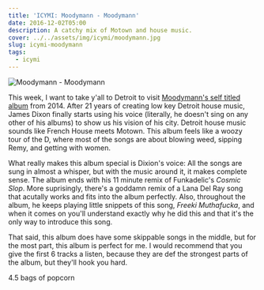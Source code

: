 ```yaml
---
title: 'ICYMI: Moodymann - Moodymann'
date: 2016-12-02T05:00
description: A catchy mix of Motown and house music.
cover: ../../assets/img/icymi/moodymann.jpg
slug: icymi-moodymann
tags:
  - icymi
---
```


![Moodymann - Moodymann](../../assets/img/icymi/moodymann.jpg)

This week, I want to take y'all to Detroit to visit [Moodymann's self titled album](://open.spotify.com/album/61sGO58ljdDgD4Mn6Bcj3P) from 2014. After 21 years of
creating low key Detroit house music, James Dixon finally starts using his voice (literally, he doesn't sing on any
other of his albums) to show us his vision of his city. Detroit house music sounds like French House meets Motown. This
album feels like a woozy tour of the D, where most of the songs are about blowing weed, sipping Remy, and getting with
women.

What really makes this album special is Dixion's voice: All the songs are sung in almost a whisper, but with the music
around it, it makes complete sense. The album ends with his 11 minute remix of Funkadelic's _Cosmic Slop_. More
suprisingly, there's a goddamn remix of a Lana Del Ray song that acutally works and fits into the album perfectly. Also,
throughout the album, he keeps playing little snippets of this song, _Freeki Muthafucka_, and when it comes on you'll
understand exactly why he did this and that it's the only way to introduce this song.

That said, this album does have some skippable songs in the middle, but for the most part, this album is perfect for me.
I would recommend that you give the first 6 tracks a listen, because they are def the strongest parts of the album, but
they'll hook you hard.

4.5 bags of popcorn

[1]: /img/icymi/moodymann.jpg
[2]: https://open.spotify.com/album/61sGO58ljdDgD4Mn6Bcj3P
